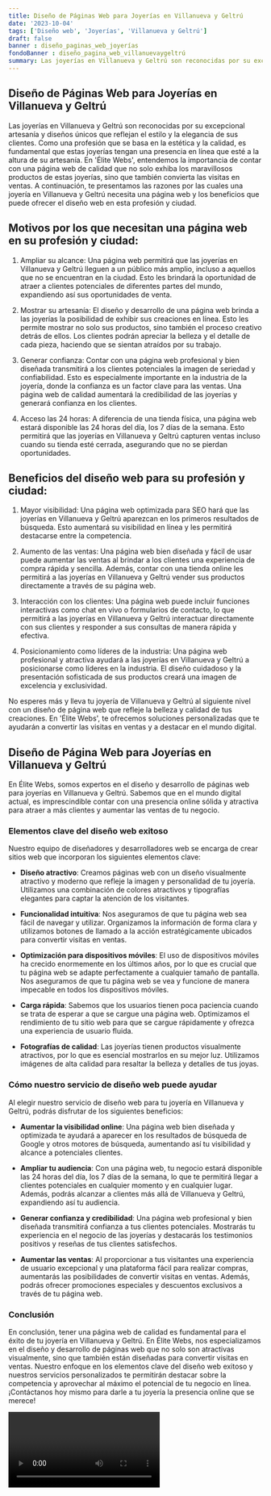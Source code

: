 ```yaml
---
title: Diseño de Páginas Web para Joyerías en Villanueva y Geltrú
date: '2023-10-04'
tags: ['Diseño web', 'Joyerías', 'Villanueva y Geltrú']
draft: false
banner : diseño_paginas_web_joyerías
fondoBanner : diseño_pagina_web_villanuevaygeltrú
summary: Las joyerías en Villanueva y Geltrú son reconocidas por su excepcional artesanía y diseños únicos que reflejan el estilo y la elegancia de sus clientes. Como una profesión que se basa en la estética y la calidad, es fundamental que estas joyerías tengan una presencia en línea que esté a la altura de su artesanía. En 'Élite Webs', entendemos la importancia de contar con una página web de calidad que no solo exhiba los maravillosos productos de estas joyerías, sino que también convierta las visitas en ventas. A continuación, te presentamos las razones por las cuales una joyería en Villanueva y Geltrú necesita una página web y los beneficios que puede ofrecer el diseño web en esta profesión y ciudad.
---
```


## Diseño de Páginas Web para Joyerías en Villanueva y Geltrú

Las joyerías en Villanueva y Geltrú son reconocidas por su excepcional artesanía y diseños únicos que reflejan el estilo y la elegancia de sus clientes. Como una profesión que se basa en la estética y la calidad, es fundamental que estas joyerías tengan una presencia en línea que esté a la altura de su artesanía. En 'Élite Webs', entendemos la importancia de contar con una página web de calidad que no solo exhiba los maravillosos productos de estas joyerías, sino que también convierta las visitas en ventas. A continuación, te presentamos las razones por las cuales una joyería en Villanueva y Geltrú necesita una página web y los beneficios que puede ofrecer el diseño web en esta profesión y ciudad.

## Motivos por los que necesitan una página web en su profesión y ciudad:

1. Ampliar su alcance: Una página web permitirá que las joyerías en Villanueva y Geltrú lleguen a un público más amplio, incluso a aquellos que no se encuentran en la ciudad. Esto les brindará la oportunidad de atraer a clientes potenciales de diferentes partes del mundo, expandiendo así sus oportunidades de venta.

2. Mostrar su artesanía: El diseño y desarrollo de una página web brinda a las joyerías la posibilidad de exhibir sus creaciones en línea. Esto les permite mostrar no solo sus productos, sino también el proceso creativo detrás de ellos. Los clientes podrán apreciar la belleza y el detalle de cada pieza, haciendo que se sientan atraídos por su trabajo.

3. Generar confianza: Contar con una página web profesional y bien diseñada transmitirá a los clientes potenciales la imagen de seriedad y confiabilidad. Esto es especialmente importante en la industria de la joyería, donde la confianza es un factor clave para las ventas. Una página web de calidad aumentará la credibilidad de las joyerías y generará confianza en los clientes.

4. Acceso las 24 horas: A diferencia de una tienda física, una página web estará disponible las 24 horas del día, los 7 días de la semana. Esto permitirá que las joyerías en Villanueva y Geltrú capturen ventas incluso cuando su tienda esté cerrada, asegurando que no se pierdan oportunidades.

## Beneficios del diseño web para su profesión y ciudad:

1. Mayor visibilidad: Una página web optimizada para SEO hará que las joyerías en Villanueva y Geltrú aparezcan en los primeros resultados de búsqueda. Esto aumentará su visibilidad en línea y les permitirá destacarse entre la competencia.

2. Aumento de las ventas: Una página web bien diseñada y fácil de usar puede aumentar las ventas al brindar a los clientes una experiencia de compra rápida y sencilla. Además, contar con una tienda online les permitirá a las joyerías en Villanueva y Geltrú vender sus productos directamente a través de su página web.

3. Interacción con los clientes: Una página web puede incluir funciones interactivas como chat en vivo o formularios de contacto, lo que permitirá a las joyerías en Villanueva y Geltrú interactuar directamente con sus clientes y responder a sus consultas de manera rápida y efectiva.

4. Posicionamiento como líderes de la industria: Una página web profesional y atractiva ayudará a las joyerías en Villanueva y Geltrú a posicionarse como líderes en la industria. El diseño cuidadoso y la presentación sofisticada de sus productos creará una imagen de excelencia y exclusividad.

No esperes más y lleva tu joyería de Villanueva y Geltrú al siguiente nivel con un diseño de página web que refleje la belleza y calidad de tus creaciones. En 'Élite Webs', te ofrecemos soluciones personalizadas que te ayudarán a convertir las visitas en ventas y a destacar en el mundo digital.

<GifSeo />

<Cta />

## Diseño de Página Web para Joyerías en Villanueva y Geltrú

En Élite Webs, somos expertos en el diseño y desarrollo de páginas web para joyerías en Villanueva y Geltrú. Sabemos que en el mundo digital actual, es imprescindible contar con una presencia online sólida y atractiva para atraer a más clientes y aumentar las ventas de tu negocio.

### Elementos clave del diseño web exitoso

Nuestro equipo de diseñadores y desarrolladores web se encarga de crear sitios web que incorporan los siguientes elementos clave:

- **Diseño atractivo**: Creamos páginas web con un diseño visualmente atractivo y moderno que refleje la imagen y personalidad de tu joyería. Utilizamos una combinación de colores atractivos y tipografías elegantes para captar la atención de los visitantes.

- **Funcionalidad intuitiva**: Nos aseguramos de que tu página web sea fácil de navegar y utilizar. Organizamos la información de forma clara y utilizamos botones de llamado a la acción estratégicamente ubicados para convertir visitas en ventas.

- **Optimización para dispositivos móviles**: El uso de dispositivos móviles ha crecido enormemente en los últimos años, por lo que es crucial que tu página web se adapte perfectamente a cualquier tamaño de pantalla. Nos aseguramos de que tu página web se vea y funcione de manera impecable en todos los dispositivos móviles.

- **Carga rápida**: Sabemos que los usuarios tienen poca paciencia cuando se trata de esperar a que se cargue una página web. Optimizamos el rendimiento de tu sitio web para que se cargue rápidamente y ofrezca una experiencia de usuario fluida.

- **Fotografías de calidad**: Las joyerías tienen productos visualmente atractivos, por lo que es esencial mostrarlos en su mejor luz. Utilizamos imágenes de alta calidad para resaltar la belleza y detalles de tus joyas.

### Cómo nuestro servicio de diseño web puede ayudar

Al elegir nuestro servicio de diseño web para tu joyería en Villanueva y Geltrú, podrás disfrutar de los siguientes beneficios:

- **Aumentar la visibilidad online**: Una página web bien diseñada y optimizada te ayudará a aparecer en los resultados de búsqueda de Google y otros motores de búsqueda, aumentando así tu visibilidad y alcance a potenciales clientes.

- **Ampliar tu audiencia**: Con una página web, tu negocio estará disponible las 24 horas del día, los 7 días de la semana, lo que te permitirá llegar a clientes potenciales en cualquier momento y en cualquier lugar. Además, podrás alcanzar a clientes más allá de Villanueva y Geltrú, expandiendo así tu audiencia.

- **Generar confianza y credibilidad**: Una página web profesional y bien diseñada transmitirá confianza a tus clientes potenciales. Mostrarás tu experiencia en el negocio de las joyerías y destacarás los testimonios positivos y reseñas de tus clientes satisfechos.

- **Aumentar las ventas**: Al proporcionar a tus visitantes una experiencia de usuario excepcional y una plataforma fácil para realizar compras, aumentarás las posibilidades de convertir visitas en ventas. Además, podrás ofrecer promociones especiales y descuentos exclusivos a través de tu página web.

### Conclusión

En conclusión, tener una página web de calidad es fundamental para el éxito de tu joyería en Villanueva y Geltrú. En Élite Webs, nos especializamos en el diseño y desarrollo de páginas web que no solo son atractivas visualmente, sino que también están diseñadas para convertir visitas en ventas. Nuestro enfoque en los elementos clave del diseño web exitoso y nuestros servicios personalizados te permitirán destacar sobre la competencia y aprovechar al máximo el potencial de tu negocio en línea. ¡Contáctanos hoy mismo para darle a tu joyería la presencia online que se merece!

<Video />

<CtaBot job='Joyerías' city='Villanueva y Geltrú'/>

<Gmaps query='Villanueva y Geltrú+españa+maps' />
